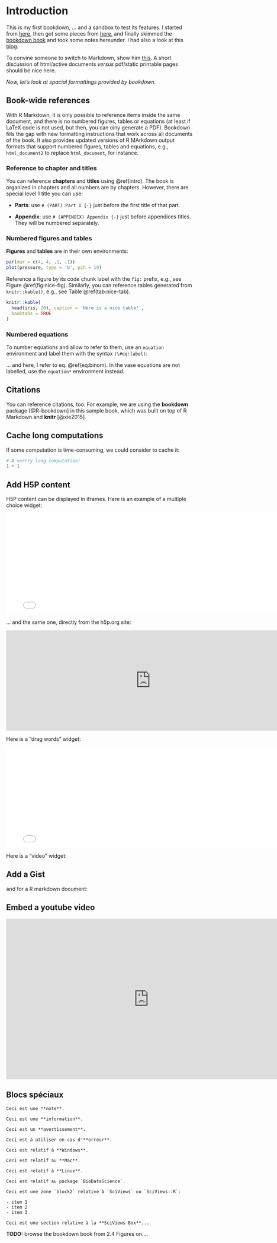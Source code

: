 # Introduction {#intro}

This is my first bookdown, ... and a sandbox to test its features. I started from [here](http://seankross.com/2016/11/17/How-to-Start-a-Bookdown-Book.html), then got some pieces from [here](https://github.com/rstudio/bookdown-demo), and finally skimmed the [bookdown book](https://bookdown.org/yihui/bookdown/) and took some notes hereunder. I had also a look at this [blog](http://seankross.com/2016/11/17/How-to-Start-a-Bookdown-Book.html).

To convine someone to switch to Markdown, show him [this](http://nerdplusart.com/markdown-is-the-future/). A short discussion of html/active documents _versus_ pdf/static printable pages should be nice here.

*Now, let's look at spacial formattings provided by bookdown.*


## Book-wide references

With R Markdown, it is only possible to reference items inside the same document, and there is no numbered figures, tables or equations (at least if LaTeX code is not used, but then, you can olny generate a PDF). Bookdown fills the gap with new formatting instructions that work across all documents of the book. It also provides updated versions of R MArkdown output formats that support numbered figures, tables and equations, e.g., `html_document2` to replace `html_document`, for instance.


### Reference to chapter and titles

You can reference **chapters** and **titles** using \@ref(intro). The book is organized in chapters and all numbers are by chapters. However, there are special level 1 title you can use:

- **Parts**: use `# (PART) Part I {-}` just before the first title of that part. 

- **Appendix**: use `# (APPENDIX) Appendix {-}` just before appendices titles. They will be numbered separately.


### Numbered figures and tables

**Figures** and **tables** are in their own environments:

```r
par(mar = c(4, 4, .1, .1))
plot(pressure, type = 'b', pch = 19)
```

Reference a figure by its code chunk label with the `fig:` prefix, e.g., see Figure \@ref(fig:nice-fig). Similarly, you can reference tables generated from `knitr::kable()`, e.g., see Table \@ref(tab:nice-tab).

```r
knitr::kable(
  head(iris, 20), caption = 'Here is a nice table!',
  booktabs = TRUE
)
```


### Numbered equations

To number equations and allow to refer to them, use an `equation` environment and label them with the syntax `(\#eq:label)`:

\begin{equation} 
  f\left(k\right) = \binom{n}{k} p^k\left(1-p\right)^{n-k}
  (\#eq:binom)
\end{equation} 

... and here, I refer to eq. \@ref(eq:binom). In the vase equations are not labelled, use the `equation*` environment instead.


## Citations

You can reference citations, too. For example, we are using the **bookdown** package [@R-bookdown] in this sample book, which was built on top of R Markdown and **knitr** [@xie2015].


## Cache long computations

If some computation is time-consuming, we could consider to cache it:

```r
# A verrry long computation!
1 + 1
```


## Add H5P content

H5P content can be displayed in iframes. Here is an example of a multiple choice widget:

<iframe src="h5p/multiple-choice.html" width="780" height="270" frameborder="0" allowfullscreen="allowfullscreen"></iframe>

... and the same one, directly from the h5p.org site:

<iframe src="https://h5p.org/h5p/embed/307685" width="780" height="270" frameborder="0" allowfullscreen="allowfullscreen"></iframe><script src="https://h5p.org/sites/all/modules/h5p/library/js/h5p-resizer.js" charset="UTF-8"></script>

Here is a "drag words" widget:

<iframe src="h5p/drag-words.html" width="780" height="270" frameborder="0" allowfullscreen="allowfullscreen"></iframe>

Here is a "video" widget:

## Add a Gist

<script src="https://gist.github.com/GuyliannEngels/e349f835d11ec3f585bd27c0daa47012.js"></script>

and for a R markdown document:

<script src="https://gist.github.com/GuyliannEngels/dea087d0bd2321a2ae896211bdc6b4b8.js"></script>


## Embed a youtube video

<iframe width="770" height="433" src="http://www.youtube.com/embed/yIVXjl4SwVo?rel=0" frameborder="0" allowfullscreen></iframe>


## Blocs spéciaux

```block
Ceci est une **note**.
```

```block
Ceci est une **information**.
```

```block
Ceci est un **avertissement**.
```

```block
Ceci est à utiliser en cas d'**erreur**.
```

```block
Ceci est relatif à **Windows**.
```

```block
Ceci est relatif au **Mac**.
```

```block
Ceci est relatif à **Linux**.
```

```block
Ceci est relatif au package `BioDataScience`.
```

```block2
Ceci est une zone `block2` relative à `SciViews` ou `SciViews::R`:

- item 1
- item 2
- item 3

```

```block
Ceci est une section relative à la **SciViews Box**...
```


**TODO:** browse the bookdown book from 2.4 Figures on....

<!--stackedit_data:
eyJoaXN0b3J5IjpbLTEyMDMxNDg4ODUsODY2MTMzNTQyXX0=
-->